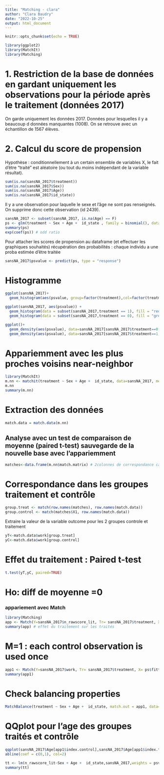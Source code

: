 ```yaml
---
title: "Matching - clara"
author: "Clara Baudry"
date: "2022-10-25"
output: html_document
---
```


```r
knitr::opts_chunk$set(echo = TRUE)
```

```r
library(ggplot2)
library(MatchIt)
library(Matching)
```


# 1. Restriction de la base de données en gardant uniquement les observations pour la période après le traitement (données 2017)
On garde uniquement les données 2017. Données pour lesquelles il y a beaucoup d données manquantes (1008). On se retrouve avec un échantillon de 1567 élèves.

# 2. Calcul du score de propension
Hypothèse : conditionnellement à un certain ensemble de variables X, le fait d'être "traité" est aléatoire (ou tout du moins indépendant  de la variable  résultat).

```r
sum(is.na(sansNA_2017$treatment))
sum(is.na(sansNA_2017$Sex))
sum(is.na(sansNA_2017$Age))
sum(is.na(sansNA_2017$id_state))
```
Il y a une observation pour laquelle le sexe et l'âge ne sont pas renseignés. On supprime donc cette observation (id 2439).

```r
sansNA_2017 <- subset(sansNA_2017, is.na(Age) == F)
ps <- glm(treatment ~ Sex + Age +  id_state , family = binomial(), data=sansNA_2017)
summary(ps)
exp(coef(ps)) # odd ratio
```

Pour attacher les scores de propension au dataframe (et effectuer les graphiques souhaités) récupération des probabilités : chaque individu a une proba estimée d'être traitée
```r
sansNA_2017$psvalue <- predict(ps, type = "response")
```


# Histogramme
```r
ggplot(sansNA_2017)+
  geom_histogram(aes(psvalue, group=factor(treatment),col=factor(treatment)))

ggplot(sansNA_2017, aes(psvalue)) + 
  geom_histogram(data = subset(sansNA_2017,treatment == 1), fill = "red", alpha = 0.2) + 
  geom_histogram(data = subset(sansNA_2017,treatment == 0), fill = "green", alpha = 0.2)

ggplot()+
  geom_density(aes(psvalue), data=sansNA_2017[sansNA_2017$treatment==0,], col="red")+
  geom_density(aes(psvalue), data=sansNA_2017[sansNA_2017$treatment==1,], col="green")
```

# Appariemment avec les plus proches voisins near-neighbor
```r
library(MatchIt)
m.nn <- matchit(treatment ~ Sex + Age +  id_state, data=sansNA_2017, method= "nearest",ratio=2)
m.nn
summary(m.nn)
```


# Extraction des données
```r
match.data = match.data(m.nn)
```


## Analyse avec un test de comparaison de moyenne (paired t-test) sauvegarde de la nouvelle base avec l'appariemment
```r
matches<-data.frame(m.nn$match.matrix) # 2colonnes de correspondance car ratio=2
```


# Correspondance dans les groupes traitement et contrôle  
```r
group.treat <- match(row.names(matches), row.names(match.data))
group.control <- match(matches$X1, row.names(match.data))
```

Extraire la valeur de la variable outcome pour les 2 groupes controle et traitement
```r
yT<-match.data$work[group.treat]
yC<-match.data$work[group.control]
```


# Effet du traitement : Paired t-test
```r
t.test(yT,yC, paired=TRUE)
```

# Ho: diff de moyenne =0



### appariement avec Match ###
```r
library(Matching)
app <- Match(Y=sansNA_2017$n_rawscore_lit, Tr= sansNA_2017$treatment, X= ps$fitted)
summary(app) # effet du traitement sur les traités
```


# M=1 : each control observation is used once
```r
app1 <- Match(Y=sansNA_2017$work, Tr= sansNA_2017$treatment, X= ps$fitted, replace=F)
summary(app1)
```

# Check balancing properties
```r
MatchBalance(treatment ~ Sex + Age +  id_state, match.out = app1, data=sansNA_2017)
```

# QQplot pour l'age des groupes traités et contrôle
```r
qqplot(sansNA_2017$Age[app1$index.control],sansNA_2017$Age[app1$index.treated])
abline(coef = c(0,1), col=2)

tt <- lm(n_rawscore_lit~Sex + Age +  id_state,sansNA_2017,weights = psvalue)
summary(tt)
```


